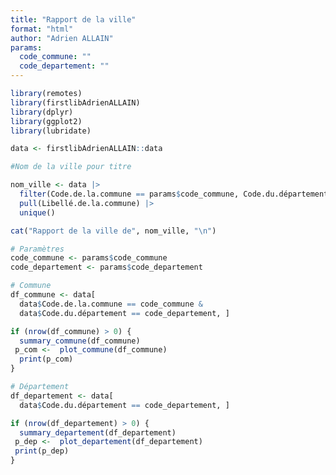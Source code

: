 ```yaml
---
title: "Rapport de la ville"
format: "html"
author: "Adrien ALLAIN"
params: 
  code_commune: ""
  code_departement: ""
---
```


```r
library(remotes)
library(firstlibAdrienALLAIN)
library(dplyr)
library(ggplot2)
library(lubridate)

data <- firstlibAdrienALLAIN::data
```


```r
#Nom de la ville pour titre

nom_ville <- data |> 
  filter(Code.de.la.commune == params$code_commune, Code.du.département == params$code_departement) |>
  pull(Libellé.de.la.commune) |> 
  unique()
```

```r
cat("Rapport de la ville de", nom_ville, "\n")
```



```r
# Paramètres
code_commune <- params$code_commune
code_departement <- params$code_departement

# Commune
df_commune <- data[
  data$Code.de.la.commune == code_commune & 
  data$Code.du.département == code_departement, ]

if (nrow(df_commune) > 0) {
  summary_commune(df_commune)
 p_com <-  plot_commune(df_commune)
  print(p_com)
}

# Département
df_departement <- data[
  data$Code.du.département == code_departement, ]

if (nrow(df_departement) > 0) {
  summary_departement(df_departement)
 p_dep <-  plot_departement(df_departement)
 print(p_dep)
}

```
